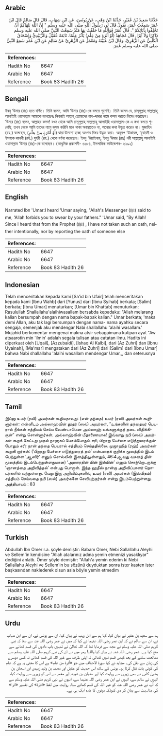 ## Arabic


<div dir="rtl" lang="ar" style={{fontSize:'larger',backgroundColor:'#f8f9fa',padding:20}}>
حَدَّثَنَا سَعِيدُ بْنُ عُفَيْرٍ، حَدَّثَنَا ابْنُ وَهْبٍ، عَنْ يُونُسَ، عَنِ ابْنِ شِهَابٍ، قَالَ قَالَ سَالِمٌ قَالَ ابْنُ عُمَرَ سَمِعْتُ عُمَرَ، يَقُولُ قَالَ لِي رَسُولُ اللَّهِ صلى الله عليه وسلم ‏"‏ إِنَّ اللَّهَ يَنْهَاكُمْ أَنْ تَحْلِفُوا بِآبَائِكُمْ ‏"‏‏.‏ قَالَ عُمَرُ فَوَاللَّهِ مَا حَلَفْتُ بِهَا مُنْذُ سَمِعْتُ النَّبِيَّ صلى الله عليه وسلم ذَاكِرًا وَلاَ آثِرًا‏.‏ قَالَ مُجَاهِدٌ ‏(‏أَوْ أَثَرَةٍ مِنْ عِلْمٍ‏)‏ يَأْثُرُ عِلْمًا‏.‏ تَابَعَهُ عُقَيْلٌ وَالزُّبَيْدِيُّ وَإِسْحَاقُ الْكَلْبِيُّ عَنِ الزُّهْرِيِّ‏.‏ وَقَالَ ابْنُ عُيَيْنَةَ وَمَعْمَرٌ عَنِ الزُّهْرِيِّ عَنْ سَالِمٍ عَنِ ابْنِ عُمَرَ سَمِعَ النَّبِيُّ صلى الله عليه وسلم عُمَرَ‏.‏
</div>
<div style={{backgroundColor:'#f8f9fa',padding:20, marginBottom: 10}}><table> <thead> <tr> <th>References:</th> <th></th> </tr> </thead> <tbody><tr><td>Hadith No</td><td>6647</td></tr><tr><td>Arabic No</td><td>6647</td></tr><tr><td>Reference</td><td>Book 83 Hadith 26</td></tr></tbody></table></div>

## Bengali


<div dir="ltr" lang="bn" style={{fontSize:'larger',backgroundColor:'#f8f9fa',padding:20}}>
ইবনু ‘উমার (রাঃ) হতে বর্ণিত। তিনি বলেন, আমি ‘উমার (রাঃ)-কে বলতে শুনেছি। তিনি বলেন যে, রাসূলুল্লাহ্ সাল্লাল্লাহু আলাইহি ওয়াসাল্লাম আমাকে বলেছেনঃ নিশ্চয়ই আল্লাহ্ তোমাদের বাপ-দাদার নামে কসম করতে নিষেধ করেছেন। ‘উমার (রাঃ) বলেন, আল্লাহর কসম! যখন থেকে আমি রাসূলুল্লাহ্ সাল্লাল্লাহু আলাইহি ওয়াসাল্লাম-কে এ কথা বলতে শুনেছি, তখন থেকে আমি তাদের নামে কসম করিনি মনে থাকা অবস্থাতেও না, অন্যের কথা উদ্ধৃত করেও না। মুজাহিদ (রহ.) বলেছেন, (أَوْ أَثَارَةٍ مِنْ عِلْمٍ) দ্বারা উদ্দেশ্য হচ্ছে অবগত বিষয় উদ্ধৃত করা। অনুরূপ ‘উকায়ল, ‘যুবায়দী ও ইসহাক কালবী (রহ.) যুহরী (রহ.) থেকে বর্ণনা করেছেন। ইবনু ‘উয়াইনাহ্, ইবনু ‘উমার (রাঃ) নবী সাল্লাল্লাহু আলাইহি ওয়াসাল্লাম ‘উমার (রাঃ)-কে বলেছেন। (আধুনিক প্রকাশনী- ৬১৮৪, ইসলামিক ফাউন্ডেশন- ৬১৯২)
</div>
<div style={{backgroundColor:'#f8f9fa',padding:20, marginBottom: 10}}><table> <thead> <tr> <th>References:</th> <th></th> </tr> </thead> <tbody><tr><td>Hadith No</td><td>6647</td></tr><tr><td>Arabic No</td><td>6647</td></tr><tr><td>Reference</td><td>Book 83 Hadith 26</td></tr></tbody></table></div>

## English


<div dir="ltr" lang="en" style={{fontSize:'larger',backgroundColor:'#f8f9fa',padding:20}}>
Narrated Ibn 'Umar:I heard 'Umar saying, "Allah's Messenger (ﷺ) said to me, 'Allah forbids you to swear by your fathers." 'Umar said, "By Allah! Since I heard that from the Prophet (ﷺ) , I have not taken such an oath, neither intentionally, nor by reporting the oath of someone else
</div>
<div style={{backgroundColor:'#f8f9fa',padding:20, marginBottom: 10}}><table> <thead> <tr> <th>References:</th> <th></th> </tr> </thead> <tbody><tr><td>Hadith No</td><td>6647</td></tr><tr><td>Arabic No</td><td>6647</td></tr><tr><td>Reference</td><td>Book 83 Hadith 26</td></tr></tbody></table></div>

## Indonesian


<div dir="ltr" lang="id" style={{fontSize:'larger',backgroundColor:'#f8f9fa',padding:20}}>
Telah menceritakan kepada kami [Sa'id bin Ufair] telah menceritakan kepada kami [Ibnu Wahb] dari [Yunus] dari [Ibnu Syihab] berkata; [Salim] berkata; [Ibnu Umar] menuturkan; [Umar bin Khattab] menuturkan; Rasulullah Shallallahu'alaihiwasallam bersabda kepadaku: "Allah melarang kalian bersumpah dengan nama bapak-bapak kalian." Umar berkata; 'maka demi Allah, aku tak lagi bersumpah dengan nama- nama ayahku secara sengaja, semenjak aku mendengar Nabi shallallahu 'alaihi wasallam.' Mujahid berkomentar mengenai makna atsir sebagaimana kutipan ayat "Aw atsaarotin min 'ilmin' adalah segala tulisan atau catatan ilmu. Hadits ini diperkuat oleh [Uqail], [Azzubaidi], [Ishaq Al Kalbi], dari [Az Zuhri] dan [Ibnu Uyainah], [Ma'mar] mengatakan dari [Az Zuhri] dari [Salim] dari [Ibnu Umar] bahwa Nabi shallallahu 'alaihi wasallam mendengar Umar,,, dan seterusnya
</div>
<div style={{backgroundColor:'#f8f9fa',padding:20, marginBottom: 10}}><table> <thead> <tr> <th>References:</th> <th></th> </tr> </thead> <tbody><tr><td>Hadith No</td><td>6647</td></tr><tr><td>Arabic No</td><td>6647</td></tr><tr><td>Reference</td><td>Book 83 Hadith 26</td></tr></tbody></table></div>

## Tamil


<div dir="ltr" lang="ta" style={{fontSize:'larger',backgroundColor:'#f8f9fa',padding:20}}>
இப்னு உமர் (ரலி) அவர்கள் கூறியதாவது: (என் தந்தை) உமர் (ரலி) அவர்கள் கூறினார்கள்: என்னிடம் அல்லாஹ்வின் தூதர் (ஸல்) அவர்கள், “உங்களின் தந்தையர் பெயரால் நீங்கள் சத்தியம் செய்ய வேண்டாமென அல்லாஹ் உங்களுக்குத் தடை விதிக்கிறான்” என்று சொன்னார்கள். அல்லாஹ்வின் மீதாணையாக! இவ்வாறு நபி (ஸல்) அவர்கள் கூறக் கேட்டது முதல் நானாகப் பேசும்போதும் சரி; பிறரது பேச்சை எடுத்துரைக்கும்போதும் சரி; நான் தந்தை பெயரால் சத்தியம் செய்ததில்லை. முஜாஹித் (ரஹ்) அவர்கள் கூறுகி றார்கள்: (‘பிறரது பேச்சை எடுத்துரைத் தல்’ என்பதைக் குறிக்க மூலத்தில் இடம் பெற்றுள்ள ‘ஆஸிர்’ எனும் சொல்லின் இனத்திலுள்ளதும், 46:4ஆவது வசனத் தின் மூலத்தில் இடம்பெற்றுள்ளதுமான) ‘அஸாரதின் மின் இல்மின்’ எனும் சொற்றொடருக்கு ‘ஞானத்தை அறிவித்தல்’ என்பது பொருள். இந்த ஹதீஸ் நான்கு அறிவிப்பாளர் தொடர்களில் வந்துள்ளது. வேறு இரு அறிவிப்புகளில், உமர் (ரலி) அவர்கள் (இவ்விதம்) சத்தியம் செய்வதை நபி (ஸல்) அவர்களே செவியுற்றார்கள் என்று இடம்பெற்றுள்ளது. அத்தியாயம் : 83
</div>
<div style={{backgroundColor:'#f8f9fa',padding:20, marginBottom: 10}}><table> <thead> <tr> <th>References:</th> <th></th> </tr> </thead> <tbody><tr><td>Hadith No</td><td>6647</td></tr><tr><td>Arabic No</td><td>6647</td></tr><tr><td>Reference</td><td>Book 83 Hadith 26</td></tr></tbody></table></div>

## Turkish


<div dir="ltr" lang="tr" style={{fontSize:'larger',backgroundColor:'#f8f9fa',padding:20}}>
Abdullah İbn Ömer r.a. şöyle demiştir: Babam Ömer, Nebi Sallallahu Aleyhi ve Sellem'in kendisine "Allah atalarınız adına yemin etmenizi yasaklıyar" dediğini anlattı. Ömer şöyle demiştir: "Allah'a yemin ederim ki Nebi Sallallahu Aleyhi ve Sellem'in bu sözünü duyduktan sonra ister kasten ister başkasından naklederek olsun asla böyle yemin etmedim
</div>
<div style={{backgroundColor:'#f8f9fa',padding:20, marginBottom: 10}}><table> <thead> <tr> <th>References:</th> <th></th> </tr> </thead> <tbody><tr><td>Hadith No</td><td>6647</td></tr><tr><td>Arabic No</td><td>6647</td></tr><tr><td>Reference</td><td>Book 83 Hadith 26</td></tr></tbody></table></div>

## Urdu


<div dir="rtl" lang="ur" style={{fontSize:'larger',backgroundColor:'#f8f9fa',padding:20}}>
ہم سے سعید بن عفیر نے بیان کیا، کہا ہم سے ابن وہب نے بیان کیا، ان سے یونس نے، ان سے ابن شہاب نے، ان سے سالم نے کہ ابن عمر رضی اللہ عنہما نے کہا کہ میں نے عمر رضی اللہ عنہ سے سنا کہ نبی کریم صلی اللہ علیہ وسلم نے مجھ سے فرمایا تھا کہ اللہ تعالیٰ نے تمہیں باپ دادوں کی قسم کھانے سے منع کیا ہے۔ عمر رضی اللہ عنہ نے بیان کیا واللہ! پھر میں نے ان کی نبی کریم صلی اللہ علیہ وسلم سے ممانعت سننے کے بعد کبھی قسم نہیں کھائی نہ اپنی طرف سے غیر اللہ کی قسم کھائی نہ کسی دوسرے کی زبان سے نقل کی۔ مجاہد نے کہا سورۃ الاحقاف میں جو «أثرة من علم‏» ہے اس کا معنی یہ ہے کہ علم کی کوئی بات نقل کرتا ہو۔ یونس کے ساتھ اس حدیث کو عقیل اور محمد بن ولید زبیدی اور اسحاق بن یحییٰ کلبی نے بھی زہری سے روایت کیا اور سفیان بن عیینہ اور معمر نے اس کو زہری سے روایت کیا، انہوں نے سالم سے، انہوں نے ابن عمر رضی اللہ عنہما سے، انہوں نے نبی کریم صلی اللہ علیہ وسلم سے کہ آپ نے عمر رضی اللہ عنہ کو غیر اللہ کی قسم کھاتے سنا۔ روایت میں لفظ «اثارة» کی تفسیر «اثرا» کی مناسبت سے بیان کر دی کیونکہ دونوں کا مادہ ایک ہی ہے۔
</div>
<div style={{backgroundColor:'#f8f9fa',padding:20, marginBottom: 10}}><table> <thead> <tr> <th>References:</th> <th></th> </tr> </thead> <tbody><tr><td>Hadith No</td><td>6647</td></tr><tr><td>Arabic No</td><td>6647</td></tr><tr><td>Reference</td><td>Book 83 Hadith 26</td></tr></tbody></table></div>